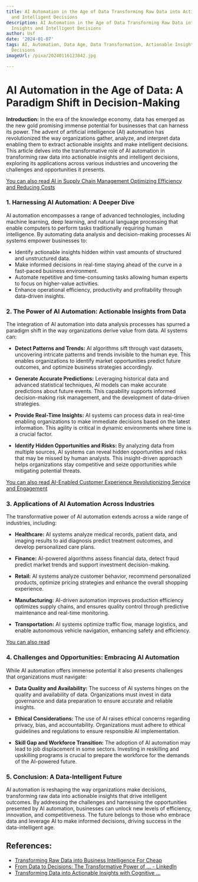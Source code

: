 ```yaml
---
title: AI Automation in the Age of Data Transforming Raw Data into Actionable Insights
  and Intelligent Decisions
description: AI Automation in the Age of Data Transforming Raw Data into Actionable
  Insights and Intelligent Decisions
author: Usf
date: '2024-01-07'
tags: AI, Automation, Data Age, Data Transformation, Actionable Insights, Intelligent
  Decisions
imageUrl: /pixa/20240116123842.jpg

---
```

# AI Automation in  the  Age of Data: A Paradigm  Shift  in Decision-Making

**Introduction:**
In the era of the knowledge economy, data has emerged as the new gold promising immense potential for businesses that can  harness its power. The advent of artificial intelligence (AI) automation has revolutionized the way organizations gather, analyze, and interpret data enabling them to extract actionable insights and make intelligent decisions. This article  delves into the  transformative role of AI automation in transforming raw data into actionable insights and  intelligent decisions, exploring its applications  across various industries and uncovering the challenges and opportunities it presents.

[You can also read AI in Supply Chain Management Optimizing Efficiency and Reducing Costs](AI%20in%20Supply%20Chain%20Management%20Optimizing%20Efficiency%20and%20Reducing%20Costs)


### 1.  Harnessing AI Automation: A Deeper Dive
AI automation encompasses a range of advanced technologies, including machine learning, deep learning, and natural language processing that enable computers to perform tasks traditionally requiring human intelligence. By automating data analysis  and decision-making processes AI systems empower businesses to:

- Identify actionable insights hidden within vast amounts  of structured and unstructured data.
- Make informed decisions in real-time staying ahead of the curve in a fast-paced business environment.
- Automate repetitive and  time-consuming tasks allowing human experts to focus on  higher-value activities.
- Enhance operational efficiency, productivity and profitability through data-driven insights.

### 2. The Power of AI Automation: Actionable  Insights from Data
The integration  of AI automation into  data analysis processes has spurred a paradigm shift in the way  organizations  derive value  from data. AI systems can:

- **Detect Patterns and Trends:**  AI  algorithms sift through vast datasets, uncovering intricate patterns and trends invisible to the human eye. This enables organizations to identify market opportunities predict future outcomes, and optimize business strategies  accordingly.

- **Generate Accurate Predictions:** Leveraging historical data and advanced statistical techniques, AI models can make accurate predictions about future events. This capability  supports informed decision-making risk management, and the development of data-driven strategies.

- **Provide Real-Time Insights:** AI systems can process data in real-time  enabling organizations to make immediate  decisions based on the  latest  information. This agility is critical in dynamic environments where time  is a crucial factor.

- **Identify Hidden Opportunities and Risks:** By analyzing data from multiple sources, AI systems can reveal hidden opportunities and risks that may be missed by  human  analysts. This insight-driven approach helps organizations stay competitive  and seize opportunities  while mitigating potential threats.

[You can  also read AI-Enabled Customer Experience  Revolutionizing Service and  Engagement](AI-Enabled%20Customer%20Experience%20Revolutionizing%20Service%20and%20Engagement)


### 3. Applications of AI Automation Across  Industries
The transformative power of AI automation extends across a wide  range of  industries, including:

- **Healthcare:** AI systems analyze medical records, patient data, and imaging results to aid  diagnosis predict treatment outcomes, and  develop personalized care plans.

- **Finance:** AI-powered algorithms assess  financial data, detect fraud predict market trends and support investment decision-making.

- **Retail:** AI systems analyze customer behavior, recommend personalized products, optimize pricing strategies and enhance the overall shopping experience.

- **Manufacturing:** AI-driven automation improves production efficiency optimizes supply  chains, and ensures quality control  through  predictive maintenance and real-time  monitoring.

- **Transportation:** AI systems optimize traffic flow, manage  logistics, and enable autonomous vehicle  navigation, enhancing safety and efficiency.

[You can also read ]()


### 4. Challenges and  Opportunities: Embracing AI  Automation
While AI automation offers immense potential it also presents challenges that organizations  must  navigate:

-  **Data Quality and Availability:** The success of AI systems hinges  on the quality and availability of data.  Organizations must invest in data governance and  data preparation to ensure accurate and reliable insights.

- **Ethical Considerations:** The use of AI raises ethical concerns regarding privacy, bias, and accountability. Organizations must  adhere to ethical guidelines and  regulations to ensure responsible AI implementation.

- **Skill  Gap and Workforce  Transition:** The adoption of AI automation may lead to job displacement in  some sectors.  Investing in reskilling and upskilling  programs is crucial to prepare the workforce for the demands of the AI-powered future.

### 5. Conclusion: A Data-Intelligent Future
AI automation is reshaping the way organizations make decisions, transforming raw data into actionable insights that  drive  intelligent outcomes. By addressing the challenges and harnessing the opportunities presented by AI automation, businesses can unlock new levels of efficiency, innovation,  and competitiveness.  The future belongs  to those who embrace data and leverage AI to make informed decisions, driving success in the data-intelligent age.

## References:
- [Transforming Raw Data into Business Intelligence For Cheap](https://www.linkedin.com/pulse/transforming-raw-data-business-intelligence-cheap-paul-sandor)
- [From Data to Decisions: The Transformative Power of ... - LinkedIn](https://www.linkedin.com/pulse/from-data-decisions-transformative-power-machine-learning-eksource-4c9vf)
- [Transforming Data into Actionable Insights with Cognitive ...](https://www.scirp.org/journal/paperinformation.aspx?paperid=126030)
